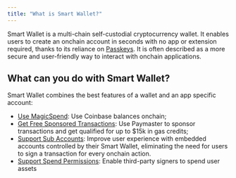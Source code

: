 ```yaml
---
title: "What is Smart Wallet?"
---
```



Smart Wallet is a multi-chain self-custodial cryptocurrency wallet.
It enables users to create an onchain account in seconds
with no app or extension required, thanks to its reliance on [Passkeys](https://passkeys.com).
It is often described as a more secure and user-friendly way to interact with onchain applications.

## What can you do with Smart Wallet?

Smart Wallet combines the best features of a wallet and an app specific account:

- [Use MagicSpend](/identity/smart-wallet/concepts/features/built-in/MagicSpend): Use Coinbase balances onchain;
- [Get Free Sponsored Transactions](/identity/smart-wallet/concepts/base-gasless-campaign): Use Paymaster to sponsor transactions and get qualified for up to $15k in gas credits;
- [Support Sub Accounts](/identity/smart-wallet/guides/sub-accounts): Improve user experience with embedded accounts controlled by their Smart Wallet,
  eliminating the need for users to sign a transaction for every onchain action.
- [Support Spend Permissions](/identity/smart-wallet/guides/spend-permissions): Enable third-party signers to spend user assets
